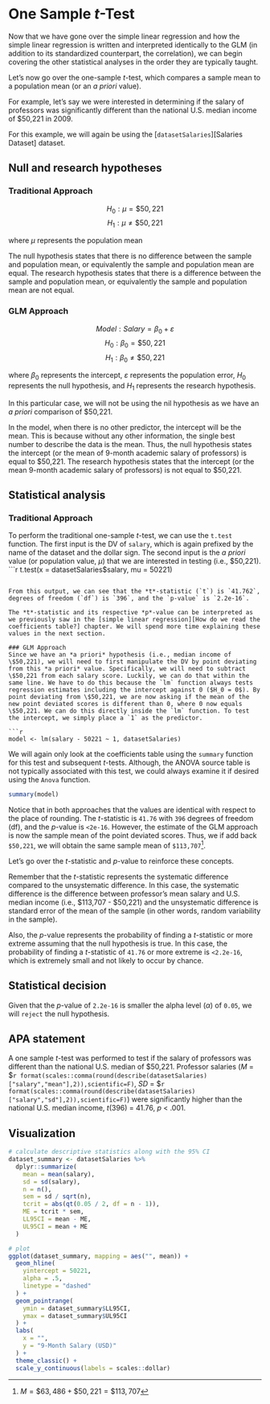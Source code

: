 # One Sample *t*-Test

Now that we have gone over the simple linear regression and how the simple linear regression is written and interpreted identically to the GLM (in addition to its standardized counterpart, the correlation), we can begin covering the other statistical analyses in the order they are typically taught. 

Let's now go over the one-sample *t*-test, which compares a sample mean to a population mean (or an *a priori* value).

For example, let's say we were interested in determining if the salary of professors was significantly different than the national U.S. median income of $50,221 in 2009.

For this example, we will again be using the [`datasetSalaries`][Salaries Dataset] dataset.

## Null and research hypotheses

### Traditional Approach

$$H_0: \mu = \$50,221$$
$$H_1: \mu \ne \$50,221$$

where $\mu$ represents the population mean

The null hypothesis states that there is no difference between the sample and population mean, or equivalently the sample and population mean are equal. The research hypothesis states that there is a difference between the sample and population mean, or equivalently the sample and population mean are not equal. 

### GLM Approach

$$Model: Salary = \beta_0 + \varepsilon$$
$$H_0: \beta_0 = \$50,221$$
$$H_1: \beta_0 \ne \$50,221$$

where $\beta_{0}$ represents the intercept, $\varepsilon$ represents the population error, $H_0$ represents the null hypothesis, and $H_1$ represents the research hypothesis. 

In this particular case, we will not be using the nil hypothesis as we have an *a priori* comparison of $50,221.

In the model, when there is no other predictor, the intercept will be the mean. This is because without any other information, the single best number to describe the data is the mean. Thus, the null hypothesis states the intercept (or the mean of 9-month academic salary of professors) is equal to \$50,221.  The research hypothesis states that the intercept (or the mean 9-month academic salary of professors) is not equal to $50,221.

## Statistical analysis

### Traditional Approach
To perform the traditional one-sample *t*-test, we can use the `t.test` function. The first input is the DV of `salary`, which is again prefixed by the name of the dataset and the dollar sign. The second input is the *a priori* value (or population value, $\mu$) that we are interested in testing (i.e., $50,221).
```r
t.test(x = datasetSalaries$salary, mu = 50221)
```

From this output, we can see that the *t*-statistic (`t`) is `41.762`, degrees of freedom (`df`) is `396`, and the `p-value` is `2.2e-16`.

The *t*-statistic and its respective *p*-value can be interpreted as we previously saw in the [simple linear regression][How do we read the coefficients table?] chapter. We will spend more time explaining these values in the next section.

### GLM Approach
Since we have an *a priori* hypothesis (i.e., median income of \$50,221), we will need to first manipulate the DV by point deviating from this *a priori* value. Specifically, we will need to subtract \$50,221 from each salary score. Luckily, we can do that within the same line. We have to do this because the `lm` function always tests regression estimates including the intercept against 0 ($H_0 = 0$). By point deviating from \$50,221, we are now asking if the mean of the new point deviated scores is different than 0, where 0 now equals \$50,221. We can do this directly inside the `lm` function. To test the intercept, we simply place a `1` as the predictor.

```r
model <- lm(salary - 50221 ~ 1, datasetSalaries)
```

We will again only look at the coefficients table using the `summary` function for this test and subsequent *t*-tests. Although, the ANOVA source table is not typically associated with this test, we could always examine it if desired using the `Anova` function.

```r
summary(model)
```
Notice that in both approaches that the values are identical with respect to the place of rounding. The *t*-statistic is `41.76` with `396` degrees of freedom (df), and the *p*-value is `<2e-16`. However, the estimate of the GLM approach is now the sample mean of the point deviated scores. Thus, we if add back `$50,221`, we will obtain the same sample mean of `$113,707`[^1].

[^1]: $M = \$63,486+\$50,221=\$113,707$

Let's go over the *t*-statistic and *p*-value to reinforce these concepts. 

Remember that the *t*-statistic represents the systematic difference compared to the unsystematic difference. In this case, the systematic difference is the difference between professor's mean salary and U.S. median income (i.e., \$113,707 - \$50,221) and the unsystematic difference is standard error of the mean of the sample (in other words, random variability in the sample).

Also, the *p*-value represents the probability of finding a *t*-statistic or more extreme assuming that the null hypothesis is true. In this case, the probability of finding a *t*-statistic of `41.76` or more extreme is `<2.2e-16`, which is extremely small and not likely to occur by chance. 


## Statistical decision
Given that the *p*-value of `2.2e-16` is smaller the alpha level ($\alpha$) of `0.05`, we will `reject` the null hypothesis. 

## APA statement
A one sample *t*-test was performed to test if the salary of professors was different than the national U.S. median of \$50,221. Professor salaries (*M* = \$`r format(scales::comma(round(describe(datasetSalaries)["salary","mean"],2)),scientific=F)`, *SD* = \$`r format(scales::comma(round(describe(datasetSalaries)["salary","sd"],2)),scientific=F)`) were significantly higher than the national U.S. median income, *t*(396) = 41.76, *p* < .001.

## Visualization
```r
# calculate descriptive statistics along with the 95% CI
dataset_summary <- datasetSalaries %>%
  dplyr::summarize(
    mean = mean(salary),
    sd = sd(salary),
    n = n(),
    sem = sd / sqrt(n),
    tcrit = abs(qt(0.05 / 2, df = n - 1)),
    ME = tcrit * sem,
    LL95CI = mean - ME,
    UL95CI = mean + ME
  )

# plot
ggplot(dataset_summary, mapping = aes("", mean)) +
  geom_hline(
    yintercept = 50221,
    alpha = .5,
    linetype = "dashed"
  ) +
  geom_pointrange(
    ymin = dataset_summary$LL95CI,
    ymax = dataset_summary$UL95CI
  ) +
  labs(
    x = "",
    y = "9-Month Salary (USD)"
  ) +
  theme_classic() +
  scale_y_continuous(labels = scales::dollar)
```

